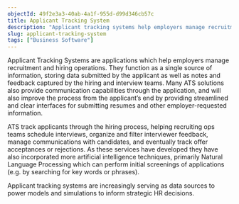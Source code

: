```yaml
---
objectId: 49f2e3a3-40ab-4a1f-955d-d99d346cb57c
title: Applicant Tracking System
description: "Applicant tracking systems help employers manage recruitment and hiring."
slug: applicant-tracking-system
tags: ["Business Software"]
---
```


Applicant Tracking Systems are applications which help employers manage recruitment and hiring operations. They function as a single source of information, storing data submitted by the applicant as well as notes and feedback captured by the hiring and interview teams. Many ATS solutions also provide communication capabilities through the application, and will also improve the process from the applicant’s end by providing streamlined and clear interfaces for submitting resumes and other employer-requested information.

ATS track applicants through the hiring process, helping recruiting ops teams schedule interviews, organize and filter interviewer feedback, manage communications with candidates, and eventually track offer acceptances or rejections. As these services have developed they have also incorporated more artificial intelligence techniques, primarily Natural Language Processing which can perform initial screenings of applications (e.g. by searching for key words or phrases).

Applicant tracking systems are increasingly serving as data sources to power models and simulations to inform strategic HR decisions.
